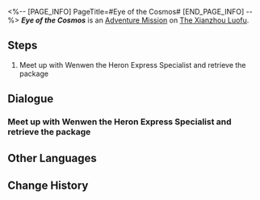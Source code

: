 <%-- [PAGE_INFO]
PageTitle=#Eye of the Cosmos#
[END_PAGE_INFO] --%>
{{Stub|Dialogue.}}
{{Mission Infobox
|id            = 2020801
|title         = 
|image         = <!--Mission Eye of the Cosmos.png-->
|type          = Adventure
|event_name    = 
|chapter       = 
|requirements  = 
* [[Companion Mission]] ''[[For I Have Touched the Sky]]'' completed
* [[Trailblaze Mission]] ''[[A Dragon Gallant, Its Ocean Distant]]'' completed
|summary       = <!--official mission summary from Fate's Atlas-->
|characters    = Trailblazer; Wenwen
|startLocation = [[The Xianzhou Luofu]] - [[Central Starskiff Haven]]
|world         = The Xianzhou Luofu
|area          = Central Starskiff Haven
|prev          = 
|next          = 
|rewards       = Credit*5,000
}}
'''''Eye of the Cosmos''''' is an [[Adventure Mission]] on [[The Xianzhou Luofu]].

==Steps==
# Meet up with Wenwen the Heron Express Specialist and retrieve the package

<!--
==Gameplay Notes==

--><!--
==Trial Character==

-->
==Dialogue==
{{Stub Dialogue}}
{{Dialogue End}}

===Meet up with Wenwen the Heron Express Specialist and retrieve the package{{subst:void|<!--202080102-->}}===
{{Mission Description|type=adventure|location=Central Starskiff Haven|update|Heron Express needs an expert cycrane controller to find and retrieve the lost package. Speak with the Heron Express Specialist, Wenwen. She will tell you what to do.}}
{{Dialogue Start}}
:{{tx}}
{{Dialogue End}}

==Other Languages==
{{Other Languages
|en   = Eye of the Cosmos
|zhs  = 天空之眼
|zht  = 天空之眼
|ja   = 天空の眼
|ko   = 천공의 눈
|es   = Los ojos del cielo
|fr   = À vol d'oiseau
|ru   = Око космоса
|th   = ดวงตาแห่งน่านฟ้า
|vi   = Đôi Mắt Vũ Trụ
|de   = Auge des Himmels
|id   = Mata Langit
|pt   = Olho do Cosmos
}}

==Change History==
{{Change History|1.2}}
